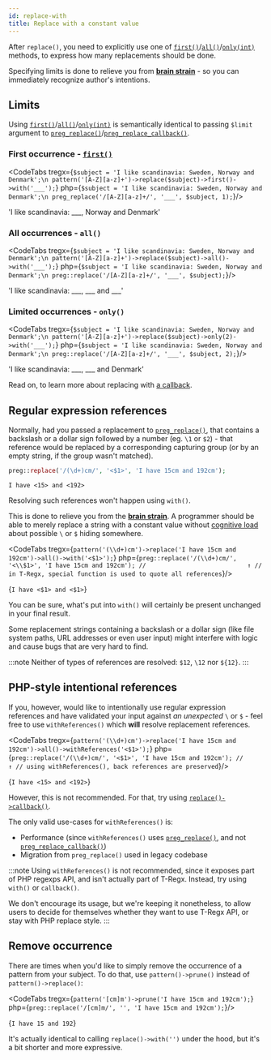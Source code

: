```yaml
---
id: replace-with
title: Replace with a constant value
---
```



After `replace()`, you need to explicitly use one of [`first()`]/[`all()`]/[`only(int)`] methods, to express how many
replacements should be done.

Specifying limits is done to relieve you from [**brain strain**] - so you can immediately
recognize author's intentions.

## Limits

Using [`first()`]/[`all()`]/[`only(int)`] is semantically identical to passing `$limit` argument to
[`preg_replace()`]/[`preg_replace_callback()`].

### First occurrence - [`first()`]

<CodeTabs
    tregx={`$subject = 'I like scandinavia: Sweden, Norway and Denmark';\n
pattern('[A-Z][a-z]+')->replace($subject)->first()->with('___');`}
    php={`$subject = 'I like scandinavia: Sweden, Norway and Denmark';\n
preg_replace('/[A-Z][a-z]+/', '___', $subject, 1);`}/>

<!--T-Regx:{return-at(last)}-->
<!--PHP:{return-at(last)}-->
<Result>'I like scandinavia: ___, Norway and Denmark'</Result>

### All occurrences - `all()`

<CodeTabs
    tregx={`$subject = 'I like scandinavia: Sweden, Norway and Denmark';\n
pattern('[A-Z][a-z]+')->replace($subject)->all()->with('___');`}
    php={`$subject = 'I like scandinavia: Sweden, Norway and Denmark';\n
preg::replace('/[A-Z][a-z]+/', '___', $subject);`}/>

<!--T-Regx:{return-at(last)}-->
<!--PHP:{return-at(last)}-->
<Result>'I like scandinavia: ___, ___ and ___'</Result>

### Limited occurrences - `only()`

<CodeTabs
    tregx={`$subject = 'I like scandinavia: Sweden, Norway and Denmark';\n
pattern('[A-Z][a-z]+')->replace($subject)->only(2)->with('___');`}
    php={`$subject = 'I like scandinavia: Sweden, Norway and Denmark';\n
preg::replace('/[A-Z][a-z]+/', '___', $subject, 2);`}/>

<!--T-Regx:{return-at(last)}-->
<!--PHP:{return-at(last)}-->
<Result>'I like scandinavia: ___, ___ and Denmark'</Result>

Read on, to learn more about replacing with [a callback](replace-callback.mdx).

## Regular expression references

Normally, had you passed a replacement to [`preg_replace()`], that contains a backslash or a dollar sign followed by a
number (eg. `\1` or `$2`) - that reference would be replaced by a corresponding capturing group (or by an empty string,
if the group wasn't matched).

```php
preg::replace('/(\d+)cm/', '<$1>', 'I have 15cm and 192cm');
```

```text
I have <15> and <192>
```

Resolving such references won't happen using `with()`.

This is done to relieve you from the [**brain strain**]. A programmer should be able to merely
replace a string with a constant value without [cognitive load] about possible `\` or `$` hiding somewhere.

<CodeTabs
    tregx={`pattern('(\\d+)cm')->replace('I have 15cm and 192cm')->all()->with('<$1>');`}
    php={`preg::replace('/(\\d+)cm/', '<\\$1>', 'I have 15cm and 192cm');
//                            ↑
// in T-Regx, special function is used to quote all references`}/>

<!--T-Regx:{echo-at(first)}-->
<!--PHP:{echo-at(first)}-->
<Result text>{`I have <$1> and <$1>`}</Result>

You can be sure, what's put into `with()` will certainly be present unchanged in your final result.

Some replacement strings containing a backslash or a dollar sign (like file system paths, URL addresses or even user input)
might interfere with logic and cause bugs that are very hard to find.

:::note
Neither of types of references are resolved: `$12`, `\12` nor `${12}`.
:::

## PHP-style intentional references

If you, however, would like to intentionally use regular expression references and have validated your input
against _an unexpected_ `\` or `$` - feel free to use `withReferences()` which **will** resolve replacement references.

<CodeTabs
    tregx={`pattern('(\\d+)cm')->replace('I have 15cm and 192cm')->all()->withReferences('<$1>');`}
    php={`preg::replace('/(\\d+)cm/', '<$1>', 'I have 15cm and 192cm');
//                            ↑
// using withReferences(), back references are preserved`}/>

<!--T-Regx:{echo-at(first)}-->
<!--PHP:{echo-at(first)}-->
<Result text>{`I have <15> and <192>`}</Result>

However, this is not recommended. For that, try using [`replace()->callback()`].

The only valid use-cases for `withReferences()` is:
 - Performance (since `withReferences()` uses [`preg_replace()`], and not [`preg_replace_callback()`])
 - Migration from `preg_replace()` used in legacy codebase

:::note
Using `withReferences()` is not recommended, since it exposes part of PHP regexps API, and
isn't actually part of T-Regx. Instead, try using `with()` or `callback()`.

We don't encourage its usage, but we're keeping it nonetheless, to allow users to decide for
themselves whether they want to use T-Regx API, or stay with PHP replace style.
:::

## Remove occurrence

There are times when you'd like to simply remove the occurrence of a pattern from your subject. To do that,
use `pattern()->prune()` instead of `pattern()->replace()`:

<CodeTabs
  tregx={`pattern('[cm]m')->prune('I have 15cm and 192cm');`}
  php={`preg::replace('/[cm]m/', '', 'I have 15cm and 192cm');`}/>

<!--T-Regx:{echo-at(first)}-->
<!--PHP:{echo-at(first)}-->
<Result text>{`I have 15 and 192`}</Result>

It's actually identical to calling `replace()->with('')` under the hood, but it's a bit shorter and more expressive.

[**brain strain**]: overview.mdx#brain-strain
[cognitive load]: overview.mdx#brain-strain
[`preg_replace()`]: https://www.php.net/manual/en/function.preg-replace.php
[`preg_replace_callback()`]: https://www.php.net/manual/en/function.preg-replace-callback.php
[`first()`]: match-first.mdx
[`all()`]: match.mdx#many
[`only(int)`]: match.mdx#many
[`replace()->callback()`]: replace-callback.mdx
